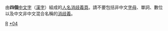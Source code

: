 由'''四個'''[[中文字|中文字]]（[[漢字|漢字]]）組成的[[:Category:人名消歧义|人名消歧義頁]]。請不要包括非中文[[字母|字母]]、單詞、數位以及中文非中文混合名稱的[[Wikipedia:消歧義|消歧義]]。

[[Category:四字消歧义|R]]
[[Category:人名消歧义|*04{{PAGENAME}}]]